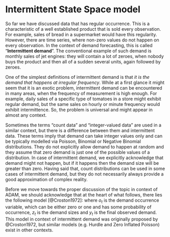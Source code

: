 # Intermittent State Space model {#ADAMOccurrence}
So far we have discussed data that has regular occurrence. This is a characteristic of a well established product that is sold every observation. For example, sales of bread in a supermarket would have this regularity. However, there are time series, where non-zero values do not happen on every observation. In the context of demand forecasting, this is called "**Intermittent demand**". The conventional example of such demand is monthly sales of jet engines: they will contain a lot of zeroes, when nobody buys the product and then all of a sudden several units, again followed by zeroes.

One of the simplest definitions of intermittent demand is that *it is the demand that happens at irregular frequency*. While at a first glance it might seem that it is an exotic problem, intermittent demand can be encountered in many areas, when the frequency of measurement is high enough. For example, daily sales of a specific type of tomatoes in a store might exhibit regular demand, but the same sales on hourly or minute frequency would exhibit intermittence. So, the problem is universal and might appear in almost any context.

Sometimes the terms "count data" and "integer-valued data" are used in a similar context, but there is a difference between them and intermittent data. These terms imply that demand can take integer values only and can be typically modelled via Poisson, Binomial or Negative Binomial distributions. They do not explicitly allow demand to happen at random and they assume that zero demand is just one of the possible values of a distribution. In case of intermittent demand, we explicitly acknowledge that demand might not happen, but if it happens then the demand size will be greater than zero. Having said that, count distributions can be used in some cases of intermittent demand, but they do not necessarily always provide a good approximation of complex reality.

Before we move towards the proper discussion of the topic in context of ADAM, we should acknowledge that at the heart of what follows, there lies the following model [@Croston1972]:
\begin{equation}
  y_t = o_t z_t ,
  (\#eq:IntermittentDemandModel)
\end{equation}
where $o_t$ is the demand occurrence variable, which can be either zero or one and has some probability of occurrence, $z_t$ is the demand sizes and $y_t$ is the final observed demand. This model in context of intermittent demand was originally proposed by @Croston1972, but similar models (e.g. Hurdle and Zero Inflated Poisson) exist in other contexts.


<!-- ## Occurrence part of the model -->

<!-- ## Additive vs multiplicative error models -->

<!-- ## Conditional means and variance -->

<!-- ## Intermittent ETS -->

<!-- ## Other occurrence models -->
<!-- occurrence with provided values -->
<!-- occurrence estimated by alm() -->

